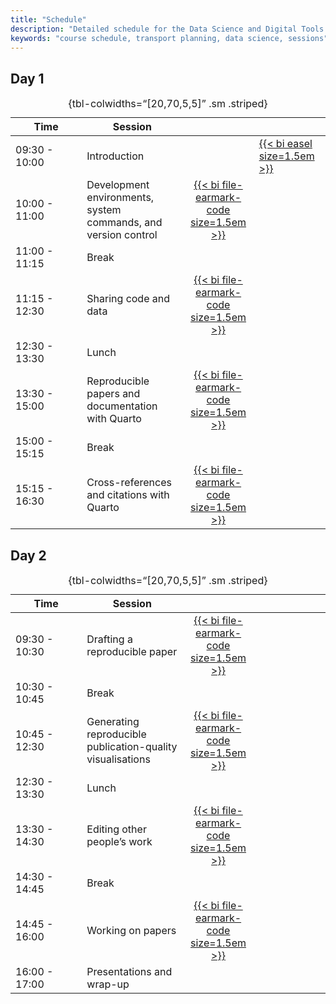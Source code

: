 ```yaml
---
title: "Schedule"
description: "Detailed schedule for the Data Science and Digital Tools for Transport Planning course, including session timings and topics."
keywords: "course schedule, transport planning, data science, sessions"
---
```


## Day 1

| Time | Session  |   |   |
|-----------------|-----------------------|:---------------:|-----------------|
| 09:30 - 10:00 | Introduction |  | [{{< bi easel size=1.5em >}}](schedule.qmd) |
| 10:00 - 11:00 | Development environments, system commands, and version control | [{{< bi file-earmark-code size=1.5em >}}](day1-s1.qmd) |  |
| 11:00 - 11:15 | Break |  |  |
| 11:15 - 12:30 | Sharing code and data | [{{< bi file-earmark-code size=1.5em >}}](day1-s2.qmd) |  |
| 12:30 - 13:30 | Lunch |  |  |
| 13:30 - 15:00 | Reproducible papers and documentation with Quarto | [{{< bi file-earmark-code size=1.5em >}}](day1-s3.qmd) |  |
| 15:00 - 15:15 | Break |  |  |
| 15:15 - 16:30 | Cross-references and citations with Quarto | [{{< bi file-earmark-code size=1.5em >}}](day1-s4.qmd) |  |

: {tbl-colwidths="\[20,70,5,5\]" .sm .striped}

## Day 2

| Time | Session  |   |   |
|-----------------|-----------------------|:---------------:|-----------------|
| 09:30 - 10:30 | Drafting a reproducible paper | [{{< bi file-earmark-code size=1.5em >}}](day2-s5.qmd) | | |
| 10:30 - 10:45 | Break | | | 
| 10:45 - 12:30 | Generating reproducible publication-quality visualisations | [{{< bi file-earmark-code size=1.5em >}}](day2-s6.qmd) | |
| 12:30 - 13:30 | Lunch | | | 
| 13:30 - 14:30 | Editing other people's work | [{{< bi file-earmark-code size=1.5em >}}](day2-s7.qmd) | |
| 14:30 - 14:45 | Break | | | 
| 14:45 - 16:00 | Working on papers | [{{< bi file-earmark-code size=1.5em >}}](day2-s8.qmd) | |
| 16:00 - 17:00 | Presentations and wrap-up | | | 

: {tbl-colwidths="\[20,70,5,5\]" .sm .striped}

```{=html}
<!-- Ideas:
- Web app development
- Visualisation
- Getting your work out there
- Deciding which tools to use -->
```

